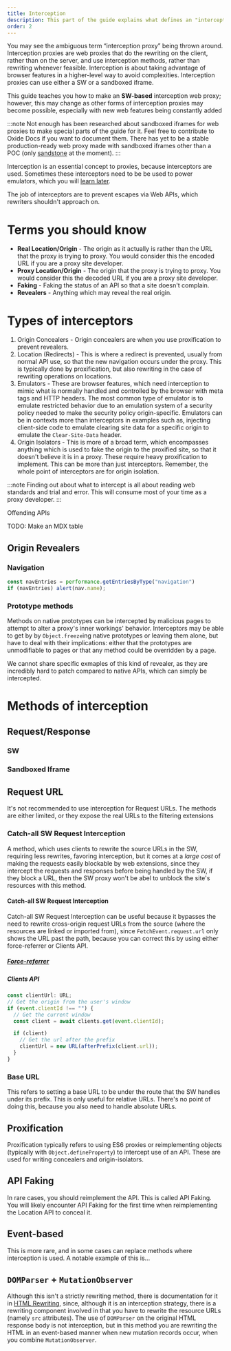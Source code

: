 ```yaml
---
title: Interception
description: This part of the guide explains what defines an "interception proxy" and what to expect when making one.
order: 2
---
```


You may see the ambiguous term “interception proxy” being thrown around. Interception proxies are web proxies that do the rewriting on the client, rather than on the server, and use interception methods, rather than rewriting whenever feasible. Interception is about taking advantage of browser features in a higher-level way to avoid complexities. Interception proxies can use either a SW or a sandboxed iframe.

This guide teaches you how to make an **SW-based** interception web proxy; however, this may change as other forms of interception proxies may become possible, especially with new web features being constantly added

:::note
Not enough has been researched about sandboxed iframes for web proxies to make special parts of the guide for it. Feel free to contribute to Oxide Docs if you want to document them. There has yet to be a stable production-ready web proxy made with sandboxed iframes other than a POC (only [sandstone](https://github.com/ading2210/sandstone) at the moment).
:::

Interception is an essential concept to proxies, because interceptors are used. Sometimes these interceptors need to be be used to power emulators, which you will [learn later](./emulators.mdx).

The job of interceptors are to prevent escapes via Web APIs, which rewriters shouldn't approach on.

# Terms you should know

- **Real Location/Origin** - The origin as it actually is rather than the URL that the proxy is trying to proxy. You would consider this the encoded URL if you are a proxy site developer.
- **Proxy Location/Origin** - The origin that the proxy is trying to proxy. You would consider this the decoded URL if you are a proxy site developer.
- **Faking** - Faking the status of an API so that a site doesn't complain.
- **Revealers** - Anything which may reveal the real origin.

# Types of interceptors

1. Origin Concealers - Origin concealers are when you use proxification to prevent revealers.
2. Location (Redirects) - This is where a redirect is prevented, usually from normal API use, so that the new navigation occurs under the proxy. This is typically done by proxification, but also rewriting in the case of rewriting operations on locations.
3. Emulators - These are browser features, which need interception to mimic what is normally handled and controlled by the browser with meta tags and HTTP headers. The most common type of emulator is to emulate restricted behavior due to an emulation system of a security policy needed to make the security policy origin-specific. Emulators can be in contexts more than interceptors in examples such as, injecting client-side code to emulate clearing site data for a specific origin to emulate the `Clear-Site-Data` header.
4. Origin Isolators - This is more of a broad term, which encompasses anything which is used to fake the origin to the proxified site, so that it doesn't believe it is in a proxy. These require heavy proxification to implement. This can be more than just interceptors. Remember, the whole point of interceptors are for origin isolation.

:::note
Finding out about what to intercept is all about reading web standards and trial and error. This will consume most of your time as a proxy developer.
:::

Offending APIs

TODO: Make an MDX table

## Origin Revealers

### Navigation

```js
const navEntries = performance.getEntriesByType("navigation")
if (navEntries) alert(nav.name);
```

### Prototype methods

Methods on native prototypes can be intercepted by malicious pages to attempt to alter a proxy's inner workings' behavior. Interceptors may be able to get by by `Object.freeze`ing native prototypes or leaving them alone, but have to deal with their implications: either that the prototypes are unmodifiable to pages or that any method could be overridden by a page.

We cannot share specific exmaples of this kind of revealer, as they are incredibly hard to patch compared to native APIs, which can simply be intercepted.

# Methods of interception

## Request/Response

### SW

### Sandboxed Iframe

## Request URL

It's not recommended to use interception for Request URLs. The methods are either limited, or they expose the real URLs to the filtering extensions

### Catch-all SW Request Interception

A method, which uses clients to rewrite the source URLs in the SW, requiring less rewrites, favoring interception, but it comes at a *large cost* of making the requests easily blockable by web extensions, since they intercept the requests and responses before being handled by the SW, if they block a URL, then the SW proxy won't be abel to unblock the site's resources with this method.

#### Catch-all SW Request Interception

Catch-all SW Request Interception can be useful because it bypasses the need to rewrite cross-origin request URLs from the source (where the resources are linked or imported from), since `FetchEvent.request.url` only shows the URL past the path, because you can correct this by using either force-referrer or Clients API.

##### [Force-referrer](./emulators.mdx)

##### Clients API

```ts
const clientUrl: URL;
// Get the origin from the user's window
if (event.clientId !== "") {
  // Get the current window
  const client = await clients.get(event.clientId);

  if (client)
    // Get the url after the prefix
    clientUrl = new URL(afterPrefix(client.url));
  }
}
```

### Base URL

This refers to setting a base URL to be under the route that the SW handles under its prefix. This is only useful for relative URLs. There's no point of doing this, because you also need to handle absolute URLs.

## Proxification

Proxification typically refers to using ES6 proxies or reimplementing objects (typically with `Object.defineProperty`) to intercept use of an API. These are used for writing concealers and origin-isolators.

## API Faking

In rare cases, you should reimplement the API. This is called API Faking. You will likely encounter API Faking for the first time when reimplementing the Location API to conceal it.

## Event-based

This is more rare, and in some cases can replace methods where interception is used. A notable example of this is...

## `DOMParser` + `MutationObserver`

Although this isn't a strictly rewriting method, there is documentation for it in [HTML Rewriting](./rewriting.mdx), since, although it is an interception strategy, there is a rewriting component involved in that you have to rewrite the resource URLs (namely `src` attributes).
The use of `DOMParser` on the original HTML response body is not interception, but in this method you are rewriting the HTML in an event-based manner when new mutation records occur, when you combine `MutationObserver`.
